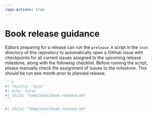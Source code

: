 ```yaml
---
repo-actions: true
---
```


# Book release guidance {#bookreleaseissue}

Editors preparing for a release can run the `prelease.R` script in the `inst` directory of this repository to automatically open a GitHub issue with checkpoints for all current issues assigned to the upcoming release milestone, along with the following checklist. 
Before running the script, please manually check the assignment of issues to the milestone.
This should be run one month prior to planned release.


::: {.content-hidden when-format="pdf"}
````markdown
```r
#| results: 'asis'
#| echo: false
#| child: "templates/book-release.md"
```
````
:::

::: {.content-visible when-format="pdf"}
```r
#| child: "templates/book-release.md"

```
:::
